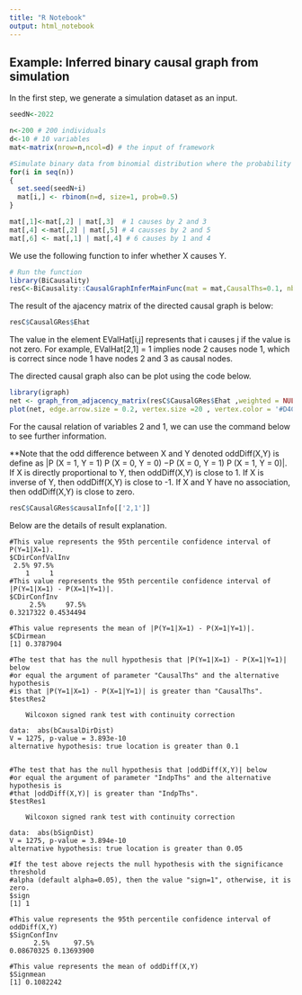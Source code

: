 ```yaml
---
title: "R Notebook"
output: html_notebook
---
```


Example: Inferred binary causal graph from simulation
----------------------------------------------------------------------------------
In the first step, we generate a simulation dataset as an input.
```r
seedN<-2022

n<-200 # 200 individuals
d<-10 # 10 variables
mat<-matrix(nrow=n,ncol=d) # the input of framework

#Simulate binary data from binomial distribution where the probability of value being 1 is 0.5.
for(i in seq(n))
{
  set.seed(seedN+i)
  mat[i,] <- rbinom(n=d, size=1, prob=0.5)
}

mat[,1]<-mat[,2] | mat[,3]  # 1 causes by 2 and 3
mat[,4] <-mat[,2] | mat[,5] # 4 causses by 2 and 5
mat[,6] <- mat[,1] | mat[,4] # 6 causes by 1 and 4

```

We use the following function to infer whether X causes Y.
``` r
# Run the function
library(BiCausality)
resC<-BiCausality::CausalGraphInferMainFunc(mat = mat,CausalThs=0.1, nboot =50, IndpThs=0.05)
```
The result of the ajacency matrix of the directed causal graph is below:

```r
resC$CausalGRes$Ehat
```
The value in the element EValHat[i,j] represents that i causes j if the value is not zero. For example, EValHat[2,1] = 1 implies node 2 causes node 1, which is correct since node 1 have nodes 2 and 3 as causal nodes.

The directed causal graph also can be plot using the code below.
```r
library(igraph)
net <- graph_from_adjacency_matrix(resC$CausalGRes$Ehat ,weighted = NULL)
plot(net, edge.arrow.size = 0.2, vertex.size =20 , vertex.color = '#D4C8E9',layout=layout_with_kk)
```


For the causal relation of variables 2 and 1, we can use the command below to see further information.

**Note that the odd difference between X and Y denoted oddDiff(X,Y) is define as
|P (X = 1, Y = 1) P (X = 0, Y = 0) −P (X = 0, Y = 1) P (X = 1, Y = 0)|.  If X is directly proportional to Y, then oddDiff(X,Y) is close to 1. If X is inverse of Y, then oddDiff(X,Y) is close to -1. If X and Y have no association, then oddDiff(X,Y) is close to zero.

```r
resC$CausalGRes$causalInfo[['2,1']]
```
Below are the details of result explanation.

```
#This value represents the 95th percentile confidence interval of P(Y=1|X=1). 
$CDirConfValInv
 2.5% 97.5% 
    1     1 
#This value represents the 95th percentile confidence interval of |P(Y=1|X=1) - P(X=1|Y=1)|.
$CDirConfInv
     2.5%     97.5% 
0.3217322 0.4534494 

#This value represents the mean of |P(Y=1|X=1) - P(X=1|Y=1)|.
$CDirmean
[1] 0.3787904

#The test that has the null hypothesis that |P(Y=1|X=1) - P(X=1|Y=1)| below
#or equal the argument of parameter "CausalThs" and the alternative hypothesis
#is that |P(Y=1|X=1) - P(X=1|Y=1)| is greater than "CausalThs".
$testRes2

	Wilcoxon signed rank test with continuity correction

data:  abs(bCausalDirDist)
V = 1275, p-value = 3.893e-10
alternative hypothesis: true location is greater than 0.1


#The test that has the null hypothesis that |oddDiff(X,Y)| below 
#or equal the argument of parameter "IndpThs" and the alternative hypothesis is
#that |oddDiff(X,Y)| is greater than "IndpThs". 
$testRes1

	Wilcoxon signed rank test with continuity correction

data:  abs(bSignDist)
V = 1275, p-value = 3.894e-10
alternative hypothesis: true location is greater than 0.05

#If the test above rejects the null hypothesis with the significance threshold
#alpha (default alpha=0.05), then the value "sign=1", otherwise, it is zero.
$sign
[1] 1

#This value represents the 95th percentile confidence interval of oddDiff(X,Y)
$SignConfInv
      2.5%      97.5% 
0.08670325 0.13693900 

#This value represents the mean of oddDiff(X,Y)
$Signmean
[1] 0.1082242
```
